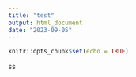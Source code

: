 ```yaml
---
title: "test"
output: html_document
date: "2023-09-05"
---
```


```r
knitr::opts_chunk$set(echo = TRUE)
```
ss